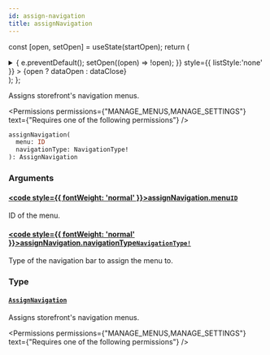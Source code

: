 ```yaml
---
id: assign-navigation
title: assignNavigation
---
```






const [open, setOpen] = useState(startOpen);
return (
<details {...(open ? { open: true } : {})} className="details" style={{ border:'none', boxShadow:'none', background:'var(--ifm-background-color)' }}>
<summary
onClick={(e) => {
e.preventDefault();
setOpen((open) => !open);
}}
style={{ listStyle:'none' }} >
{open ? dataOpen : dataClose}
</summary>
{open && children}
</details>
);
};

Assigns storefront's navigation menus.


<Permissions permissions={"MANAGE_MENUS,MANAGE_SETTINGS"} text={"Requires one of the following permissions"} />


```graphql
assignNavigation(
  menu: ID
  navigationType: NavigationType!
): AssignNavigation
```

### Arguments

#### [<code style={{ fontWeight: 'normal' }}>assignNavigation.<b>menu</b></code>](#)<Bullet />[`ID`](../../../api-reference/miscellaneous/scalars/id.mdx) <Badge class="badge badge--secondary" text="scalar"/> <Badge class="badge badge--secondary" text="miscellaneous"/>

ID of the menu.

#### [<code style={{ fontWeight: 'normal' }}>assignNavigation.<b>navigationType</b></code>](#)<Bullet />[`NavigationType!`](../../../api-reference/miscellaneous/enums/navigation-type.mdx) <Badge class="badge badge--secondary" text="non-null"/> <Badge class="badge badge--secondary" text="enum"/> <Badge class="badge badge--secondary" text="miscellaneous"/>

Type of the navigation bar to assign the menu to.

### Type

#### [`AssignNavigation`](../../../api-reference/menu/objects/assign-navigation.mdx) <Badge class="badge badge--secondary" text="object"/> <Badge class="badge badge--secondary" text="menu"/>

Assigns storefront's navigation menus.


<Permissions permissions={"MANAGE_MENUS,MANAGE_SETTINGS"} text={"Requires one of the following permissions"} />



